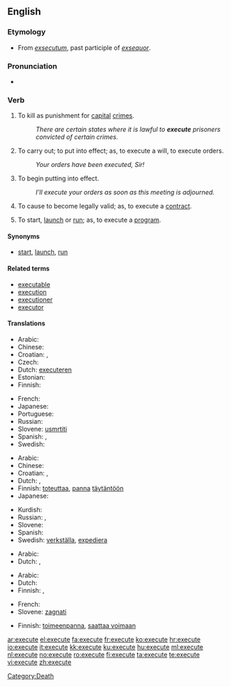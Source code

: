 ==English==

===Etymology===
* From {{etyl|la}} ''[[exsecutum]]'', past participle of ''[[exsequor]]''.

===Pronunciation===
* {{audio|en-us-execute.ogg|Audio (US)}}

===Verb===
{{en-verb|execut|ing}}

# {{transitive}} To kill as punishment for [[capital]] [[crime]]s.
#: ''There are certain states where it is lawful to '''execute''' prisoners convicted of certain crimes.''
# {{transitive}} To carry out; to put into effect; as, to execute a will, to execute orders.
#: ''Your orders have been executed, Sir!''
# {{transitive}} To begin putting into effect.
#: ''I’ll execute your orders as soon as this meeting is adjourned.''
# {{transitive}} To cause to become legally valid; as, to execute a [[contract]].
# {{transitive}} {{computing}} To start, [[launch]] or [[run]]; as, to execute a [[program]].

====Synonyms====
* {{sense|computing}} [[start]], [[launch]], [[run]]

====Related terms====
* [[executable]]
* [[execution]]
* [[executioner]]
* [[executor]]

====Translations====
{{trans-top|to kill as punishment}}
* Arabic: {{t|ar|يعدم|sc=Arab}}
* Chinese: {{zh-tsp|處決|处决|chǔjué}}
* Croatian: {{t|hr|smaknuti|alt=smàknuti}}, {{t|hr|pogubiti|alt=pogùbiti}}
* Czech: {{t-|cs|popravit}}
* Dutch: [[executeren]]
* Estonian: {{t-|et|hukama}}
* Finnish: {{t-|fi|teloittaa}}
{{trans-mid}}
* French: {{t+|fr|exécuter}}
* Japanese: {{t+|ja|死刑する|tr=shikei-suru|sc=Jpan}}
* Portuguese: {{t+|pt|executar}}
* Russian: {{t+|ru|казнить|tr=kaznít’|sc=Cyrl}} {{pf}}
* Slovene: [[usmrtiti]]
* Spanish: {{t+|es|ejecutar}}, {{t-|es|ajusticiar}}
* Swedish: {{t+|sv|avrätta}}
{{trans-bottom}}

{{trans-top|To start a defined process and run it to completion}}
* Arabic: {{t|ar|ينفذ|sc=Arab}}
* Chinese: {{zh-tsp|執行|执行|zhíxíng}}
* Croatian: {{t+|hr|izvršiti|alt=izvŕšiti }}, {{t|hr|provesti|alt=pròvesti}}
* Dutch: {{t-|nl|bewerkstelligen}}, {{t+|nl|uitvoeren}}
* Finnish: [[toteuttaa]], [[panna]] [[täytäntöön]]
* Japanese: {{t-|ja|実行する|tr=jikkō-suru|sc=Jpan}}
{{trans-mid}}
* Kurdish: {{ku-Arab|[[بردن به‌ڕێوه‌]]}}
* Russian: {{t+|ru|исполнять|tr=ispolnját’|sc=Cyrl}} {{impf}}, {{t+|ru|исполнить|tr=ispólnit’|sc=Cyrl}} {{pf}}
* Slovene: {{t-|sl|izvršiti}}
* Spanish: {{t+|es|ejecutar}}
* Swedish: [[verkställa]], [[expediera]]
{{trans-bottom}}

{{trans-top|To start a defined process, without regard to whether it runs to completion or not}}
* Arabic: {{t|ar|ينفذ|sc=Arab}}
* Dutch: {{t-|nl|bewerkstelligen}}, {{t+|nl|uitvoeren}}
{{trans-mid}}
{{trans-bottom}}

{{trans-top|To start, launch or run software}}
* Arabic: {{t|ar|ينفذ|sc=Arab}}
* Dutch: {{t+|nl|uitvoeren}}
* Finnish: {{t+|fi|ajaa}}, {{t+|fi|käynnistää}}
{{trans-mid}}
* French: {{t|fr|exécuter}}
* Slovene: [[zagnati]]
{{trans-bottom}}

{{trans-top|To sign or otherwise cause a document (especially a contract) to become legally valid}}
* Finnish: [[toimeenpanna]], [[saattaa voimaan]]
{{trans-mid}}
{{trans-bottom}}

[[Category:Death]]

[[ar:execute]]
[[el:execute]]
[[fa:execute]]
[[fr:execute]]
[[ko:execute]]
[[hr:execute]]
[[io:execute]]
[[it:execute]]
[[kk:execute]]
[[ku:execute]]
[[hu:execute]]
[[ml:execute]]
[[nl:execute]]
[[no:execute]]
[[ro:execute]]
[[fi:execute]]
[[ta:execute]]
[[te:execute]]
[[vi:execute]]
[[zh:execute]]